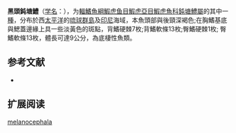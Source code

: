 {{Speciesbox 
| status = NE
| status_system = IUCN3.1
| status_ref = 
| taxon = Amblyeleotris melanocephala
| authority =  [[Aonuma|Aonuma]], [[Iwata|Iwata]] & [[Yoshino|Yoshino]], 2000
| synonyms = 
}}

'''黑頭鈍塘鱧'''（[[学名|学名]]：{{lang|la|'''''Amblyeleotris melanocephala'''''}}），为[[輻鰭魚綱|輻鰭魚綱]][[鰕虎鱼目|鰕虎鱼目]][[鰕虎亞目|鰕虎亞目]][[鰕虎魚科|鰕虎魚科]][[鈍塘鱧屬|鈍塘鱧屬]]的其中一[[種|種]]，分布於西[[太平洋|太平洋]]的[[琉球群島|琉球群島]]及[[印尼|印尼]]海域，本魚頭部與後頸深褐色;在胸鰭基底與鰓蓋邊緣上具一些淡黃色的斑點，背鰭硬棘7枚;背鰭軟條13枚;臀鰭硬棘1枚; 臀鰭軟條13枚，體長可達9公分，為底棲性魚類。

== 参考文献 ==
*{{FishBase_species|genus=Amblyeleotris|species=melanocephala|year=2012|month=3}}

== 扩展阅读 ==
{{refbegin}}
{{wikispecies-inline|Amblyeleotris melanocephala|黑頭鈍塘鱧}}
{{refend}}
{{Taxonbar|from=Q2358812}}

[[Category:鈍塘鱧屬|melanocephala]]